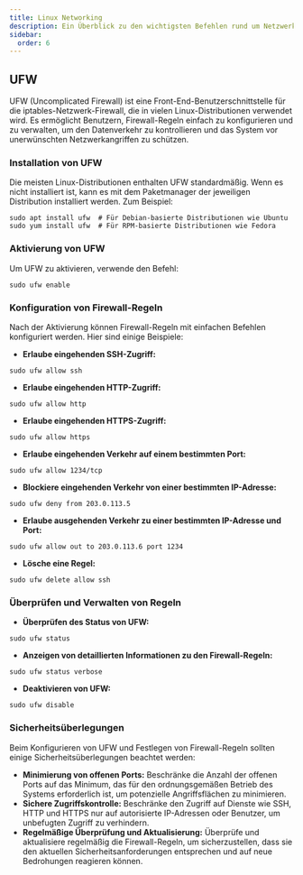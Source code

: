 ```yaml
---
title: Linux Networking
description: Ein Überblick zu den wichtigsten Befehlen rund um Netzwerke in Linux.
sidebar:
  order: 6
---
```


## UFW

UFW (Uncomplicated Firewall) ist eine Front-End-Benutzerschnittstelle für die iptables-Netzwerk-Firewall, die in vielen Linux-Distributionen verwendet wird. Es ermöglicht Benutzern, Firewall-Regeln einfach zu konfigurieren und zu verwalten, um den Datenverkehr zu kontrollieren und das System vor unerwünschten Netzwerkangriffen zu schützen.

### Installation von UFW

Die meisten Linux-Distributionen enthalten UFW standardmäßig. Wenn es nicht installiert ist, kann es mit dem Paketmanager der jeweiligen Distribution installiert werden. Zum Beispiel:

```shell
sudo apt install ufw  # Für Debian-basierte Distributionen wie Ubuntu
sudo yum install ufw  # Für RPM-basierte Distributionen wie Fedora
```

### Aktivierung von UFW

Um UFW zu aktivieren, verwende den Befehl:

```shell
sudo ufw enable
```

### Konfiguration von Firewall-Regeln

Nach der Aktivierung können Firewall-Regeln mit einfachen Befehlen konfiguriert werden. Hier sind einige Beispiele:

- **Erlaube eingehenden SSH-Zugriff:**

```shell
sudo ufw allow ssh
```

- **Erlaube eingehenden HTTP-Zugriff:**

```shell
sudo ufw allow http
```

- **Erlaube eingehenden HTTPS-Zugriff:**

```shell
sudo ufw allow https
```

- **Erlaube eingehenden Verkehr auf einem bestimmten Port:**

```shell
sudo ufw allow 1234/tcp
```

- **Blockiere eingehenden Verkehr von einer bestimmten IP-Adresse:**

```shell
sudo ufw deny from 203.0.113.5
```

- **Erlaube ausgehenden Verkehr zu einer bestimmten IP-Adresse und Port:**

```shell
sudo ufw allow out to 203.0.113.6 port 1234
```

- **Lösche eine Regel:**

```shell
sudo ufw delete allow ssh
```

### Überprüfen und Verwalten von Regeln

- **Überprüfen des Status von UFW:**

```shell
sudo ufw status
```

- **Anzeigen von detaillierten Informationen zu den Firewall-Regeln:**

```shell
sudo ufw status verbose
```

- **Deaktivieren von UFW:**

```shell
sudo ufw disable
```

### Sicherheitsüberlegungen

Beim Konfigurieren von UFW und Festlegen von Firewall-Regeln sollten einige Sicherheitsüberlegungen beachtet werden:

- **Minimierung von offenen Ports:** Beschränke die Anzahl der offenen Ports auf das Minimum, das für den ordnungsgemäßen Betrieb des Systems erforderlich ist, um potenzielle Angriffsflächen zu minimieren.
- **Sichere Zugriffskontrolle:** Beschränke den Zugriff auf Dienste wie SSH, HTTP und HTTPS nur auf autorisierte IP-Adressen oder Benutzer, um unbefugten Zugriff zu verhindern.
- **Regelmäßige Überprüfung und Aktualisierung:** Überprüfe und aktualisiere regelmäßig die Firewall-Regeln, um sicherzustellen, dass sie den aktuellen Sicherheitsanforderungen entsprechen und auf neue Bedrohungen reagieren können.


